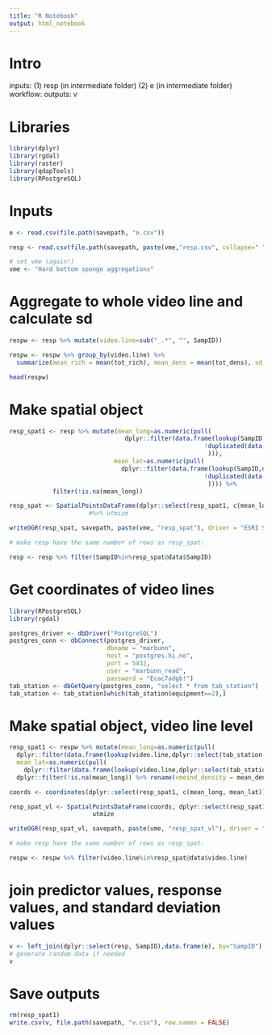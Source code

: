 ```yaml
---
title: "R Notebook"
output: html_notebook
---
```


# Intro

inputs: (1) resp (in intermediate folder) (2) e (in intermediate folder)
workflow: 
outputs: v

# Libraries
```r
library(dplyr)
library(rgdal)
library(raster)
library(qdapTools)
library(RPostgreSQL)
```


# Inputs
```r

e <- read.csv(file.path(savepath, "e.csv"))

resp <- read.csv(file.path(savepath, paste(vme,"resp.csv", collapse=" ")))

# set vme (again!)
vme <- "Hard bottom sponge aggregations"
```


# Aggregate to whole video line and calculate sd
```r
respw <- resp %>% mutate(video.line=sub("_.*", "", SampID))

respw <- respw %>% group_by(video.line) %>%
  summarize(mean_rich = mean(tot_rich), mean_dens = mean(tot_dens), sd_dens = sd(tot_dens))

head(respw)
```

# Make spatial object
```r
resp_spat1 <- resp %>% mutate(mean_long=as.numeric(pull(
                                dplyr::filter(data.frame(lookup(SampID,dplyr::select(sample_info, c(SampID, mean.longitude)), missing = NULL)), 
                                                      !duplicated(data.frame(qdapTools::lookup(SampID,dplyr::select(sample_info, c(SampID, mean.longitude)), missing = NULL)))
                                                       ))),
                             mean_lat=as.numeric(pull(
                               dplyr::filter(data.frame(lookup(SampID,dplyr::select(sample_info, c(SampID, mean.latitude)), missing = NULL)), 
                                                      !duplicated(data.frame(qdapTools::lookup(SampID,dplyr::select(sample_info, c(SampID, mean.latitude)), missing = NULL)))
                                                       )))) %>%
            filter(!is.na(mean_long))

resp_spat <- SpatialPointsDataFrame(dplyr::select(resp_spat1, c(mean_long, mean_lat)), dplyr::select(resp_spat1, c(SampID,tot_rich, tot_dens, vmeind_density)))  
                      #%>% utmize

writeOGR(resp_spat, savepath, paste(vme, "resp_spat"), driver = "ESRI Shapefile", overwrite_layer = TRUE)

# make resp have the same number of rows as resp_spat:

resp <- resp %>% filter(SampID%in%resp_spat@data$SampID)
```

# Get coordinates of video lines
```r
library(RPostgreSQL)
library(rgdal)

postgres_driver <- dbDriver("PostgreSQL")
postgres_conn <- dbConnect(postgres_driver,
                           dbname = "marbunn",
                           host = "postgres.hi.no",
                           port = 5432,
                           user = "marbunn_read",
                           password = "Ecac7adgb!")
tab_station <- dbGetQuery(postgres_conn, "select * from tab_station")
tab_station <- tab_station[which(tab_station$equipment==2),]

```

# Make spatial object, video line level
```r

resp_spat1 <- respw %>% mutate(mean_long=as.numeric(pull(
  dplyr::filter(data.frame(lookup(video.line,dplyr::select(tab_station, c(sample_no, lon_mid_dec)), missing = NULL))))),
  mean_lat=as.numeric(pull(
    dplyr::filter(data.frame(lookup(video.line,dplyr::select(tab_station, c(sample_no, lat_mid_dec)), missing = NULL)))))) %>%
  dplyr::filter(!is.na(mean_long)) %>% rename(vmeind_density = mean_dens)

coords <- coordinates(dplyr::select(resp_spat1, c(mean_long, mean_lat)))

resp_spat_vl <- SpatialPointsDataFrame(coords, dplyr::select(resp_spat1, c(video.line,mean_rich, vmeind_density, sd_dens))) %>%
                       utmize

writeOGR(resp_spat_vl, savepath, paste(vme, "resp_spat_vl"), driver = "ESRI Shapefile", overwrite_layer = TRUE)

# make resp have the same number of rows as resp_spat:

respw <- respw %>% filter(video.line%in%resp_spat@data$video.line)
```


# join predictor values, response values, and standard deviation values
```r
v <- left_join(dplyr::select(resp, SampID),data.frame(e), by="SampID")
# generate random data if needed
v
```

# Save outputs
```r
rm(resp_spat1)
write.csv(v, file.path(savepath, "v.csv"), row.names = FALSE)
```

